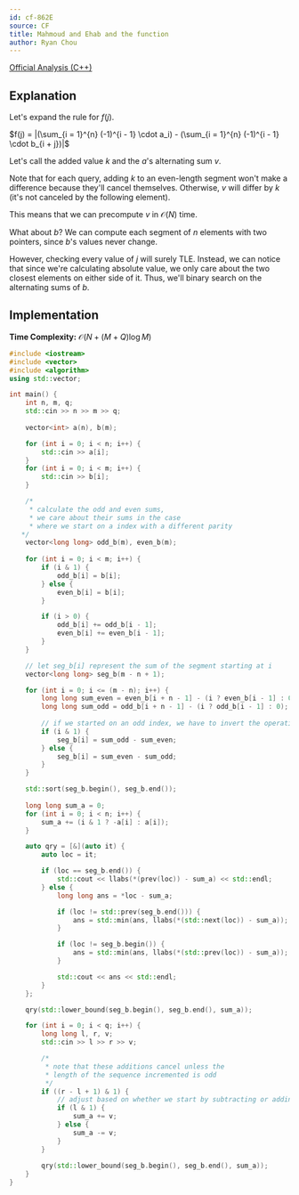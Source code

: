 ```yaml
---
id: cf-862E
source: CF
title: Mahmoud and Ehab and the function
author: Ryan Chou
---
```

 
[Official Analysis (C++)](https://codeforces.com/blog/entry/54590)

## Explanation

Let's expand the rule for $f(j)$.

$f(j) = |(\sum_{i = 1}^{n} (-1)^{i - 1} \cdot a_i) - (\sum_{i = 1}^{n} (-1)^{i - 1} \cdot b_{i + j})|$

Let's call the added value $k$ and the $a$'s alternating sum $v$.

Note that for each query, adding $k$ to an even-length segment won't make a difference because they'll cancel themselves. Otherwise, $v$ will differ by $k$ (it's not canceled by the following element).

This means that we can precompute $v$ in $\mathcal{O}(N)$ time.

What about $b$? We can compute each segment of $n$ elements with two pointers, since $b$'s values never change.

However, checking every value of $j$ will surely TLE. Instead, we can notice that since we're calculating absolute value, we only care about the two closest elements on either side of it. Thus, we'll binary search on the alternating sums of $b$.

## Implementation

**Time Complexity:** $\mathcal{O}(N + (M + Q)\log M)$

<LanguageSection>
<CPPSection>

```cpp
#include <iostream>
#include <vector>
#include <algorithm>
using std::vector;

int main() {
	int n, m, q;
	std::cin >> n >> m >> q;
	
	vector<int> a(n), b(m);

	for (int i = 0; i < n; i++) {
		std::cin >> a[i];
	}
	for (int i = 0; i < m; i++) {
		std::cin >> b[i];
	}

	/*
	 * calculate the odd and even sums, 
	 * we care about their sums in the case 
	 * where we start on a index with a different parity
   */
	vector<long long> odd_b(m), even_b(m);
	
	for (int i = 0; i < m; i++) {
		if (i & 1) {
			odd_b[i] = b[i];
		} else {
			even_b[i] = b[i];
		}

		if (i > 0) {
			odd_b[i] += odd_b[i - 1];
			even_b[i] += even_b[i - 1];
		}
	}

	// let seg_b[i] represent the sum of the segment starting at i
	vector<long long> seg_b(m - n + 1);

	for (int i = 0; i <= (m - n); i++) {
		long long sum_even = even_b[i + n - 1] - (i ? even_b[i - 1] : 0);
		long long sum_odd = odd_b[i + n - 1] - (i ? odd_b[i - 1] : 0);
		
		// if we started on an odd index, we have to invert the operations
		if (i & 1) {
			seg_b[i] = sum_odd - sum_even;
		} else {
			seg_b[i] = sum_even - sum_odd;
		}
	}

	std::sort(seg_b.begin(), seg_b.end());
	
	long long sum_a = 0;
	for (int i = 0; i < n; i++) {
		sum_a += (i & 1 ? -a[i] : a[i]);
	}

	auto qry = [&](auto it) {
		auto loc = it;

		if (loc == seg_b.end()) {
			std::cout << llabs(*(prev(loc)) - sum_a) << std::endl;
		} else {
			long long ans = *loc - sum_a;

			if (loc != std::prev(seg_b.end())) {
				ans = std::min(ans, llabs(*(std::next(loc)) - sum_a));
			}

			if (loc != seg_b.begin()) {
				ans = std::min(ans, llabs(*(std::prev(loc)) - sum_a));
			}

			std::cout << ans << std::endl;
		}
	};

	qry(std::lower_bound(seg_b.begin(), seg_b.end(), sum_a));

	for (int i = 0; i < q; i++) {
		long long l, r, v;
		std::cin >> l >> r >> v;

		/* 
		 * note that these additions cancel unless the
		 * length of the sequence incremented is odd
		 */
		if ((r - l + 1) & 1) {
			// adjust based on whether we start by subtracting or adding
			if (l & 1) {
				sum_a += v;
			} else {
				sum_a -= v;
			}
		}
		
		qry(std::lower_bound(seg_b.begin(), seg_b.end(), sum_a));
	}
}
```
</CPPSection>
</LanguageSection>
